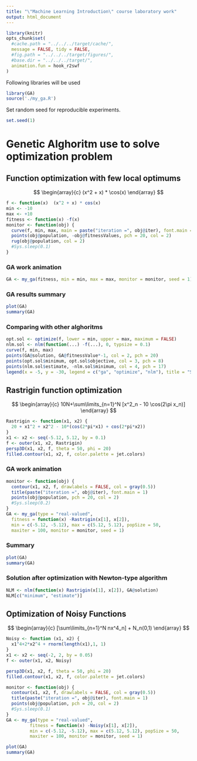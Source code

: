```yaml
---
title: "\"Machine Learning Introduction\" course laboratory work"
output: html_document
---
```

```r
library(knitr)
opts_chunk$set(
  #cache.path = "../../../target/cache/",
  message = FALSE, tidy = FALSE,
  #fig.path = "../../../target/figures/",
  #base.dir = "../../../target/",
  animation.fun = hook_r2swf
)
```

Following libraries will be used
```r
library(GA)
source('./my_ga.R')
```
Set random seed for reproducible experiments.
```r
set.seed(1)
```

# Genetic Alghoritm use to solve optimization problem

## Function optimization with few local optimums
$$
\begin{array}{c}
(x^2 + x) * \cos(x)
\end{array}
$$
```r
f <- function(x)  (x^2 + x) * cos(x)
min <- -10
max <- +10
fitness <- function(x) -f(x)
monitor <- function(obj) {
  curve(f, min, max, main = paste("iteration =", obj@iter), font.main = 1)
  points(obj@population, -obj@fitnessValues, pch = 20, col = 2)
  rug(obj@population, col = 2)
  #Sys.sleep(0.1)
}
```

### GA work animation
```r
GA <- my_ga(fitness, min = min, max = max, monitor = monitor, seed = 1);
```

### GA results summary
```r
plot(GA)
summary(GA)
```

### Comparing with other alghoritms
```r
opt.sol <- optimize(f, lower = min, upper = max, maximum = FALSE)
nlm.sol <- nlm(function(...) -f(...), 0, typsize = 0.1)
curve(f, min, max)
points(GA@solution, GA@fitnessValue*-1, col = 2, pch = 20)
points(opt.sol$minimum, opt.sol$objective, col = 3, pch = 8)
points(nlm.sol$estimate, -nlm.sol$minimum, col = 4, pch = 17)
legend(x = -5, y = -30, legend = c("ga", "optimize", "nlm"), title = "Solutions", pch = c(20,8,17), col = 2:4)
```


## Rastrigin function optimization
$$
\begin{array}{c}
10N+\sum\limits_{n=1}^N [x^2_n - 10 \cos(2\pi x_n)]
\end{array}
$$
```r
Rastrigin <- function(x1, x2) {
  20 + x1^2 + x2^2 - 10*(cos(2*pi*x1) + cos(2*pi*x2))
}
x1 <- x2 <- seq(-5.12, 5.12, by = 0.1)
f <- outer(x1, x2, Rastrigin)
persp3D(x1, x2, f, theta = 50, phi = 20)
filled.contour(x1, x2, f, color.palette = jet.colors)
```

### GA work animation
```r
monitor <- function(obj) {
  contour(x1, x2, f, drawlabels = FALSE, col = gray(0.5))
  title(paste("iteration =", obj@iter), font.main = 1)
  points(obj@population, pch = 20, col = 2)
  #Sys.sleep(0.2)
}
GA <- my_ga(type = "real-valued",
  fitness = function(x) -Rastrigin(x[1], x[2]),
  min = c(-5.12, -5.12), max = c(5.12, 5.12), popSize = 50,
  maxiter = 100, monitor = monitor, seed = 1)
```

### Summary
```r
plot(GA)
summary(GA)
```

### Solution after optimization with Newton-type algorithm
```r
NLM <- nlm(function(x) Rastrigin(x[1], x[2]), GA@solution)
NLM[c("minimum", "estimate")]
```

## Optimization of Noisy Functions
$$
\begin{array}{c}
[\sum\limits_{n=1}^N nx^4_n] + N_n(0,1)
\end{array}
$$
```r
Noisy <- function (x1, x2) {
  x1^4+2*x2^4 + rnorm(length(x1),1, 1)
}
x1 <- x2 <- seq(-2, 2, by = 0.05)
f <- outer(x1, x2, Noisy)

persp3D(x1, x2, f, theta = 50, phi = 20)
filled.contour(x1, x2, f, color.palette = jet.colors)
```

```r
monitor <- function(obj) {
  contour(x1, x2, f, drawlabels = FALSE, col = gray(0.5))
  title(paste("iteration =", obj@iter), font.main = 1)
  points(obj@population, pch = 20, col = 2)
  #Sys.sleep(0.1)
}
GA <- my_ga(type = "real-valued",
         fitness = function(x) -Noisy(x[1], x[2]),
         min = c(-5.12, -5.12), max = c(5.12, 5.12), popSize = 50,
         maxiter = 100, monitor = monitor, seed = 1)
```

```r
plot(GA)
summary(GA)
```

